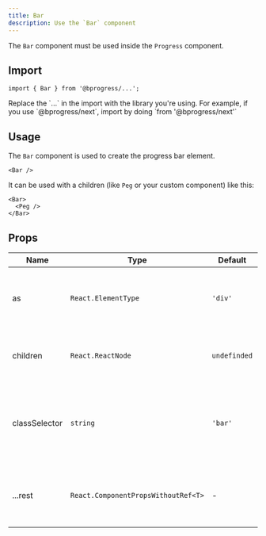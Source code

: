 ```yaml
---
title: Bar
description: Use the `Bar` component
---
```


The `Bar` component must be used inside the `Progress` component.

## Import

```tsx
import { Bar } from '@bprogress/...';
```

<Callout title="Note">
  Replace the `...` in the import with the library you're using. For example, if you use `@bprogress/next`, import by doing `from '@bprogress/next'`
</Callout>

## Usage

The `Bar` component is used to create the progress bar element.

```tsx
<Bar />
```

It can be used with a children (like `Peg` or your custom component) like this:

```tsx
<Bar>
  <Peg />
</Bar>
```

## Props

| Name | Type | Default | Description |
| --- | --- | --- | --- |
| as | `React.ElementType` | `'div'` | The component to render the progress element |
| children | `React.ReactNode` | `undefinded` | The children of the progress element |
| classSelector | `string` | `'bar'` | The class selector of the progress element (depends on your css) |
| ...rest | `React.ComponentPropsWithoutRef<T>` | - | The rest of the props are passed to the progress element |
